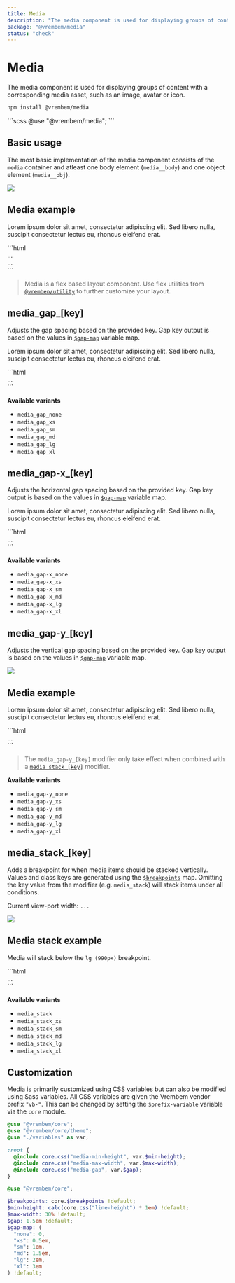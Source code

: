 ```yaml
---
title: Media
description: "The media component is used for displaying groups of content with a corresponding media asset, such as an image, avatar or icon."
package: "@vrembem/media"
status: "check"
---
```



# Media

The media component is used for displaying groups of content with a corresponding media asset, such as an image, avatar or icon.

```sh
npm install @vrembem/media
```

<CodeExample lang="scss">
  ```scss
  @use "@vrembem/media";
  ```
</CodeExample>

## Basic usage

The most basic implementation of the media component consists of the `media` container and atleast one body element (`media__body`) and one object element (`media__obj`).

<CodeExample>
  <Fragment slot="output">
    <div class="media">
      <div class="media__obj">
        <img class="radius" src="https://picsum.photos/id/64/64/64" />
      </div>
      <div class="media__body">
        <h2 class="font-size-lg">Media example</h2>
        <p>Lorem ipsum dolor sit amet, consectetur adipiscing elit. Sed libero nulla, suscipit consectetur lectus eu, rhoncus eleifend erat.</p>
      </div>
    </div>
  </Fragment>
  ```html
  <div class="media">
    <div class="media__obj">
      ...
    </div>
    <div class="media__body">
      ...
    </div>
  </div>
  ```
</CodeExample>

> Media is a flex based layout component. Use flex utilities from [`@vremben/utility`](/packages/utility) to further customize your layout. 

## media_gap_[key]

Adjusts the gap spacing based on the provided key. Gap key output is based on the values in [`$gap-map`](#scss-variables-file) variable map.

<CodeExample>
  <Fragment slot="output">
    <div class="media media_gap_sm">
      <div class="media__obj">
        <Icon name="settings" classes="foreground-primary" />
      </div>
      <div class="media__body">
        <p>Lorem ipsum dolor sit amet, consectetur adipiscing elit. Sed libero nulla, suscipit consectetur lectus eu, rhoncus eleifend erat.</p>
      </div>
    </div>
  </Fragment>
  ```html
  <div class="media media_gap_sm">
    ...
  </div>
  ```
</CodeExample>

**Available variants**

- `media_gap_none`
- `media_gap_xs`
- `media_gap_sm`
- `media_gap_md`
- `media_gap_lg`
- `media_gap_xl`

## media_gap-x_[key]

Adjusts the horizontal gap spacing based on the provided key. Gap key output is based on the values in [`$gap-map`](#scss-variables-file) variable map.

<CodeExample>
  <Fragment slot="output">
    <div class="media media_gap-x_lg">
      <div class="media__obj">
        <Icon name="settings" classes="foreground-primary" />
      </div>
      <div class="media__body">
        <p>Lorem ipsum dolor sit amet, consectetur adipiscing elit. Sed libero nulla, suscipit consectetur lectus eu, rhoncus eleifend erat.</p>
      </div>
    </div>
  </Fragment>
  ```html
  <div class="media media_gap-x_lg">
    ...
  </div>
  ```
</CodeExample>

**Available variants**

- `media_gap-x_none`
- `media_gap-x_xs`
- `media_gap-x_sm`
- `media_gap-x_md`
- `media_gap-x_lg`
- `media_gap-x_xl`

## media_gap-y_[key]

Adjusts the vertical gap spacing based on the provided key. Gap key output is based on the values in [`$gap-map`](#scss-variables-file) variable map.

<CodeExample>
  <Fragment slot="output">
    <div class="media media_gap-y_xs media_stack">
      <div class="media__obj">
        <img class="radius" src="https://picsum.photos/id/64/64/64" />
      </div>
      <div class="media__body">
        <h2 class="font-size-lg">Media example</h2>
        <p>Lorem ipsum dolor sit amet, consectetur adipiscing elit. Sed libero nulla, suscipit consectetur lectus eu, rhoncus eleifend erat.</p>
      </div>
    </div>
  </Fragment>
  ```html
  <div class="media media_gap-y_xs media_stack">
    ...
  </div>
  ```
</CodeExample>

> The `media_gap-y_[key]` modifier only take effect when combined with a [`media_stack_[key]`](#media_stack_key) modifier.

**Available variants**

- `media_gap-y_none`
- `media_gap-y_xs`
- `media_gap-y_sm`
- `media_gap-y_md`
- `media_gap-y_lg`
- `media_gap-y_xl`

## media_stack_[key]

Adds a breakpoint for when media items should be stacked vertically. Values and class keys are generated using the [`$breakpoints`](#scss-variables-file) map. Omitting the key value from the modifier (e.g. `media_stack`) will stack items under all conditions.

<CodeExample>
  <div slot="output" class="gap-y">
    <p>Current view-port width: <code data-vp-width>...</code></p>
    <div class="media media_stack_lg">
      <div class="media__obj">
        <img class="radius" src="https://picsum.photos/id/64/64/64" />
      </div>
      <div class="media__body">
        <h2 class="font-size-lg">Media stack example</h2>
        <p>Media will stack below the <code>lg (990px)</code> breakpoint.</p>
      </div>
    </div>
  </div>
  ```html
  <div class="media media_stack_lg">
    ...
  </div>
  ```
</CodeExample>

**Available variants**

- `media_stack`
- `media_stack_xs`
- `media_stack_sm`
- `media_stack_md`
- `media_stack_lg`
- `media_stack_xl`

## Customization

Media is primarily customized using CSS variables but can also be modified using Sass variables. All CSS variables are given the Vrembem vendor prefix `"vb-"`. This can be changed by setting the `$prefix-variable` variable via the `core` module.

<DocBlock name="CSS Variables" src="media/src/_root.scss">

  ```scss
  @use "@vrembem/core";
  @use "@vrembem/core/theme";
  @use "./variables" as var;

  :root {
    @include core.css("media-min-height", var.$min-height);
    @include core.css("media-max-width", var.$max-width);
    @include core.css("media-gap", var.$gap);
  }
  ```
</DocBlock>

<DocBlock name="SCSS Variables" src="media/src/_variables.scss">

  ```scss
  @use "@vrembem/core";

  $breakpoints: core.$breakpoints !default;
  $min-height: calc(core.css("line-height") * 1em) !default;
  $max-width: 30% !default;
  $gap: 1.5em !default;
  $gap-map: (
    "none": 0,
    "xs": 0.5em,
    "sm": 1em,
    "md": 1.5em,
    "lg": 2em,
    "xl": 3em
  ) !default;
  ```
</DocBlock>

